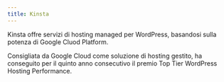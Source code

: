 ```yaml
---
title: Kinsta
---
```



Kinsta offre servizi di hosting managed per WordPress, basandosi sulla potenza di Google Cluod Platform.

Consigliata da Google Cloud come soluzione di hosting gestito, ha conseguito per il quinto anno consecutivo il premio Top Tier WordPress Hosting Performance.  

<LinkCard
  title="kinsta"
  href="https://kinsta.com/it/"
/>